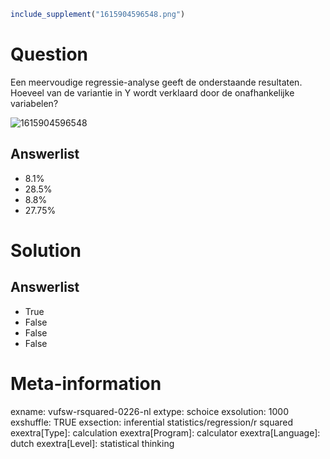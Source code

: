 ```{r, echo = FALSE, results = "hide"}
include_supplement("1615904596548.png")
```

Question
========
Een meervoudige regressie-analyse geeft de onderstaande resultaten.  
Hoeveel van de variantie in Y wordt verklaard door de onafhankelijke
variabelen?   
  
<img src="1615904596548.png" class="fr-fic fr-dii enlargeimage tvcss_2"
alt="1615904596548" />

Answerlist
----------
* 8.1%
* 28.5%
* 8.8%
* 27.75%

Solution
========










Answerlist
----------
* True
* False
* False
* False

Meta-information
================
exname: vufsw-rsquared-0226-nl
extype: schoice
exsolution: 1000
exshuffle: TRUE
exsection: inferential statistics/regression/r squared
exextra[Type]: calculation
exextra[Program]: calculator
exextra[Language]: dutch
exextra[Level]: statistical thinking

